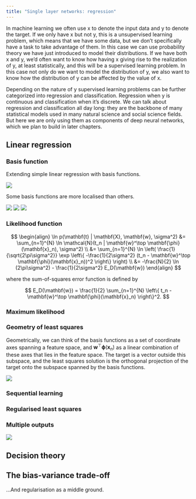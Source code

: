 ```yaml
---
title: "Single layer networks: regression"
---
```


In machine learning we often use x to denote the input data and y to denote the target. If we only have x but not y, this is a unsupervised learning problem, which means that we have some data, but we don't specifically have a task to take advantage of them. In this case we can use probability theory we have just introduced to model their distributions. If we have both x and y, we'd often want to know how having x giving rise to the realization of y, at least statistically, and this will be a supervised learning problem. In this case not only do we want to model the distribution of y, we also want to know how the distribution of y can be affected by the value of x.

Depending on the nature of y supervised learning problems can be further categorized into regression and classification. Regression when y is continuous and classification when it's discrete. We can talk about regression and classification all day long: they are the backbone of many statistical models used in many natural science and social science fields. But here we are only using them as components of deep neural networks, which we plan to build in later chapters.

## Linear regression

### Basis function

Extending simple linear regression with basis functions.

![](./img/DLFC/Chapter-4/Figure_1.png)

Some basis functions are more localised than others.

![](./img/DLFC/Chapter-4/Figure_2_a.png)
![](./img/DLFC/Chapter-4/Figure_2_b.png)
![](./img/DLFC/Chapter-4/Figure_2_c.png)

### Likelihood function

$$
\begin{align}
\ln p(\mathbf{t} | \mathbf{X}, \mathbf{w}, \sigma^2) &= \sum_{n=1}^{N} \ln \mathcal{N}(t_n | \mathbf{w}^\top \mathbf{\phi}(\mathbf{x}_n), \sigma^2) \\
&= \sum_{n=1}^{N} \ln \left( \frac{1}{\sqrt{2\pi\sigma^2}} \exp \left\{ -\frac{1}{2\sigma^2} (t_n - \mathbf{w}^\top \mathbf{\phi}(\mathbf{x}_n))^2 \right\} \right) \\
&= -\frac{N}{2} \ln (2\pi\sigma^2) - \frac{1}{2\sigma^2} E_D(\mathbf{w})
\end{align}
$$

where the sum-of-squares error function is defined by

$$
E_D(\mathbf{w}) = \frac{1}{2} \sum_{n=1}^{N} \left\{ t_n - \mathbf{w}^\top \mathbf{\phi}(\mathbf{x}_n) \right\}^2.
$$

### Maximum likelihood

### Geometry of least squares

Geometrically, we can think of the basis functions as a set of coordinate axes spanning a feature space, and $\mathbf{w}^\top \mathbf{\phi}(\mathbf{x}_n)$ as a linear combination of these axes that lies in the feature space. The target is a vector outside this subspace, and the least squares solution is the orthogonal projection of the target onto the subspace spanned by the basis functions.

![](./img/DLFC/Chapter-4/Figure_3.png)

### Sequential learning

### Regularised least squares

### Multiple outputs

![](./img/DLFC/Chapter-4/Figure_4.png)

## Decision theory

## The bias-variance trade-off

...And regularisation as a middle ground.
